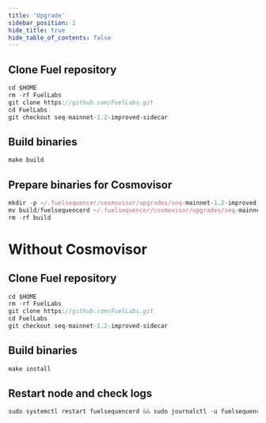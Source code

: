 ```yaml
---
title: 'Upgrade'
sidebar_position: 2
hide_title: true
hide_table_of_contents: false
---
```



<PageTitle
  iconUrl="img/fuel-icon.svg"
  title="Upgrade"
  chainId="seq-mainnet-1"
  version="seq-mainnet-1.2-improved-sidecar"
/>

## Clone Fuel repository

```js
cd $HOME
rm -rf FuelLabs
git clone https://github.com/FuelLabs.git
cd FuelLabs
git checkout seq-mainnet-1.2-improved-sidecar
```

## Build binaries

```js
make build
```

## Prepare binaries for Cosmovisor

```js
mkdir -p ~/.fuelsequencer/cosmovisor/upgrades/seq-mainnet-1.2-improved-sidecar/bin
mv build/fuelsequencerd ~/.fuelsequencer/cosmovisor/upgrades/seq-mainnet-1.2-improved-sidecar/bin/
rm -rf build
```

# Without Cosmovisor

## Clone Fuel repository

```js
cd $HOME
rm -rf FuelLabs
git clone https://github.com/FuelLabs.git
cd FuelLabs
git checkout seq-mainnet-1.2-improved-sidecar
```

## Build binaries

```js
make install
```

## Restart node and check logs

```js
sudo systemctl restart fuelsequencerd && sudo journalctl -u fuelsequencerd -f --no-hostname -o cat
```
